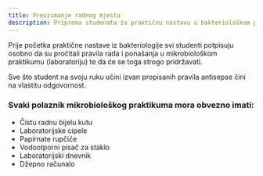 ```yaml
---
title: Preuzimanje radnog mjesta
description: Priprema studenata za praktičnu nastavu u bakteriološkom praktikumu
---
```


Prije početka praktične nastave iz bakteriologije svi studenti potpisuju osobno da su pročitali pravila rada i ponašanja u mikrobiološkom praktikumu (laboratoriju) te da će se toga strogo pridržavati.

Sve što student na svoju ruku učini izvan propisanih pravila antisepse čini na vlastitu odgovornost.

### Svaki polaznik mikrobiološkog praktikuma mora obvezno imati:

- Čistu radnu bijelu kutu  
- Laboratorijske cipele  
- Papirnate rupčiće  
- Vodootporni pisač za staklo  
- Laboratorijski dnevnik  
- Džepno računalo

